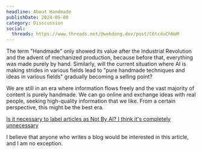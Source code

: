 ```yaml
---
headline: About Handmade
publishDate: 2024-05-08
category: Disscussion
social:
  threads: https://www.threads.net/@webdong.dev/post/C6tcduChNoM
---
```


The term "Handmade" only showed its value after the Industrial Revolution and the advent of mechanized production, because before that, everything was made purely by hand. Similarly, will the current situation where AI is making strides in various fields lead to "pure handmade techniques and ideas in various fields" gradually becoming a selling point?

We are still in an era where information flows freely and the vast majority of content is purely handmade. We can go online and exchange ideas with real people, seeking high-quality information that we like. From a certain perspective, this might be the best era.

[Is it necessary to label articles as Not By AI? I think it's completely unnecessary](https://blog.kyomind.tw/not-by-ai/)

I believe that anyone who writes a blog would be interested in this article, and I am no exception.
